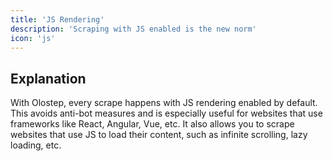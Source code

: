 ```yaml
---
title: 'JS Rendering'
description: 'Scraping with JS enabled is the new norm'
icon: 'js'
---
```


## Explanation
With Olostep, every scrape happens with JS rendering enabled by default. This avoids anti-bot measures and is especially useful for websites that use frameworks like React, Angular, Vue, etc.
It also allows you to scrape websites that use JS to load their content, such as infinite scrolling, lazy loading, etc.
